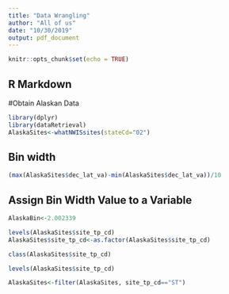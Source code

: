 ```yaml
---
title: "Data Wrangling"
author: "All of us"
date: "10/30/2019"
output: pdf_document
---
```


```r
knitr::opts_chunk$set(echo = TRUE)
```

## R Markdown

#Obtain Alaskan Data
```r
library(dplyr)
library(dataRetrieval)
AlaskaSites<-whatNWISsites(stateCd="02")
```


## Bin width
```r
(max(AlaskaSites$dec_lat_va)-min(AlaskaSites$dec_lat_va))/10
```

## Assign Bin Width Value to a Variable
```r
AlaskaBin<-2.002339
```

```r
levels(AlaskaSites$site_tp_cd)
AlaskaSites$site_tp_cd<-as.factor(AlaskaSites$site_tp_cd)
```

```r
class(AlaskaSites$site_tp_cd)

```

```r
levels(AlaskaSites$site_tp_cd)
```


```r
AlaskaSites<-filter(AlaskaSites, site_tp_cd=="ST")
```




